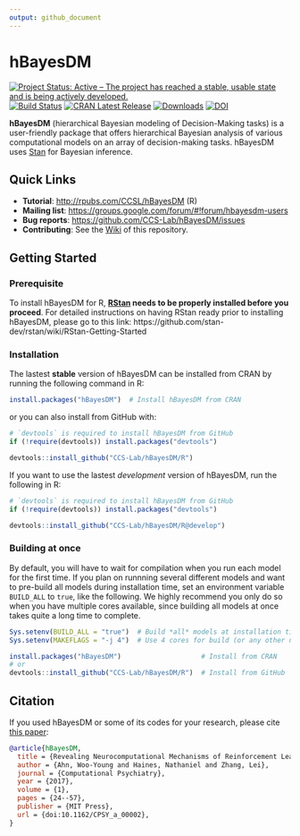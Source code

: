 ```yaml
---
output: github_document
---
```


# hBayesDM

[![Project Status: Active – The project has reached a stable, usable state and is being actively developed.](https://www.repostatus.org/badges/latest/active.svg)](https://www.repostatus.org/#active)
[![Build Status](https://travis-ci.org/CCS-Lab/hBayesDM.svg?branch=master)](https://travis-ci.org/CCS-Lab/hBayesDM)
[![CRAN Latest Release](https://www.r-pkg.org/badges/version-last-release/hBayesDM)](https://cran.r-project.org/package=hBayesDM)
[![Downloads](https://cranlogs.r-pkg.org/badges/grand-total/hBayesDM)](https://cran.r-project.org/web/packages/hBayesDM/index.html)
[![DOI](https://zenodo.org/badge/doi/10.1162/CPSY_a_00002.svg)](https://doi.org/10.1162/CPSY_a_00002)

**hBayesDM** (hierarchical Bayesian modeling of Decision-Making tasks) is a user-friendly package that offers hierarchical Bayesian analysis of various computational models on an array of decision-making tasks. hBayesDM uses [Stan](http://mc-stan.org/) for Bayesian inference.

## Quick Links

  - **Tutorial**: <http://rpubs.com/CCSL/hBayesDM> (R)
  - **Mailing list**:
    <https://groups.google.com/forum/#!forum/hbayesdm-users>
  - **Bug reports**: <https://github.com/CCS-Lab/hBayesDM/issues>
  - **Contributing**: See the
    [Wiki](https://github.com/CCS-Lab/hBayesDM/wiki) of this repository.


## Getting Started

### Prerequisite

To install hBayesDM for R, **[RStan][rstan] needs to be properly installed before you proceed**.
For detailed instructions on having RStan ready prior to installing hBayesDM, please go to this link:
https://github.com/stan-dev/rstan/wiki/RStan-Getting-Started

[rstan]: https://github.com/stan-dev/rstan

### Installation

The lastest **stable** version of hBayesDM can be installed from CRAN by running the following command in R:

```r
install.packages("hBayesDM")  # Install hBayesDM from CRAN
```

or you can also install from GitHub with:

```r
# `devtools` is required to install hBayesDM from GitHub
if (!require(devtools)) install.packages("devtools")

devtools::install_github("CCS-Lab/hBayesDM/R")
```

If you want to use the lastest *development* version of hBayesDM, run the following in R:

```r
# `devtools` is required to install hBayesDM from GitHub
if (!require(devtools)) install.packages("devtools")

devtools::install_github("CCS-Lab/hBayesDM/R@develop")
```

### Building at once

By default, you will have to wait for compilation when you run each model for the first time.
If you plan on runnning several different models and want to pre-build all models during installation time,
set an environment variable `BUILD_ALL` to `true`, like the following.
We highly recommend you only do so when you have multiple cores available,
since building all models at once takes quite a long time to complete.

```r
Sys.setenv(BUILD_ALL = "true")  # Build *all* models at installation time
Sys.setenv(MAKEFLAGS = "-j 4")  # Use 4 cores for build (or any other number you want)

install.packages("hBayesDM")                    # Install from CRAN
# or
devtools::install_github("CCS-Lab/hBayesDM/R")  # Install from GitHub
```

## Citation

If you used hBayesDM or some of its codes for your research, please cite [this
paper][paper]:

```bibtex
@article{hBayesDM,
  title = {Revealing Neurocomputational Mechanisms of Reinforcement Learning and Decision-Making With the {hBayesDM} Package},
  author = {Ahn, Woo-Young and Haines, Nathaniel and Zhang, Lei},
  journal = {Computational Psychiatry},
  year = {2017},
  volume = {1},
  pages = {24--57},
  publisher = {MIT Press},
  url = {doi:10.1162/CPSY_a_00002},
}
```

[paper]: https://www.mitpressjournals.org/doi/full/10.1162/CPSY_a_00002
